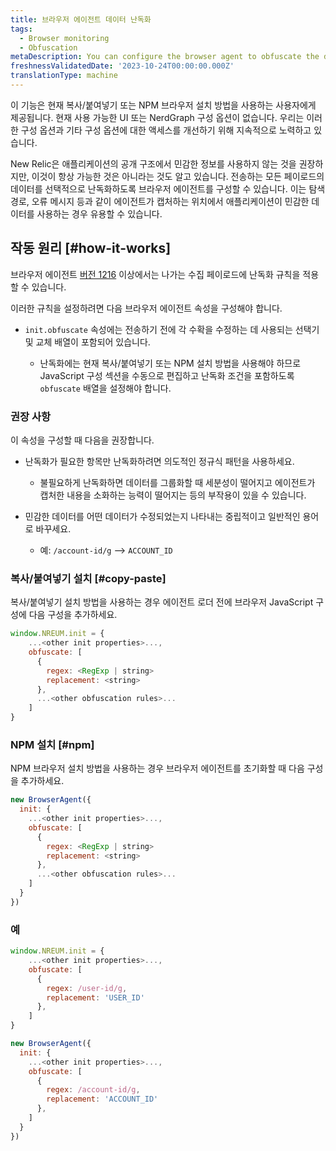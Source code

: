 ```yaml
---
title: 브라우저 에이전트 데이터 난독화
tags:
  - Browser monitoring
  - Obfuscation
metaDescription: You can configure the browser agent to obfuscate the data it sends.
freshnessValidatedDate: '2023-10-24T00:00:00.000Z'
translationType: machine
---
```


<Callout variant="important">
  이 기능은 현재 복사/붙여넣기 또는 NPM 브라우저 설치 방법을 사용하는 사용자에게 제공됩니다. 현재 사용 가능한 UI 또는 NerdGraph 구성 옵션이 없습니다. 우리는 이러한 구성 옵션과 기타 구성 옵션에 대한 액세스를 개선하기 위해 지속적으로 노력하고 있습니다.
</Callout>

New Relic은 애플리케이션의 공개 구조에서 민감한 정보를 사용하지 않는 것을 권장하지만, 이것이 항상 가능한 것은 아니라는 것도 알고 있습니다. 전송하는 모든 페이로드의 데이터를 선택적으로 난독화하도록 브라우저 에이전트를 구성할 수 있습니다. 이는 탐색 경로, 오류 메시지 등과 같이 에이전트가 캡처하는 위치에서 애플리케이션이 민감한 데이터를 사용하는 경우 유용할 수 있습니다.

## 작동 원리 [#how-it-works]

브라우저 에이전트 [버전 1216](/docs/release-notes/new-relic-browser-release-notes/browser-agent-release-notes) 이상에서는 나가는 수집 페이로드에 난독화 규칙을 적용할 수 있습니다.

이러한 규칙을 설정하려면 다음 브라우저 에이전트 속성을 구성해야 합니다.

* `init.obfuscate` 속성에는 전송하기 전에 각 수확을 수정하는 데 사용되는 선택기 및 교체 배열이 포함되어 있습니다.

  * 난독화에는 현재 복사/붙여넣기 또는 NPM 설치 방법을 사용해야 하므로 JavaScript 구성 섹션을 수동으로 편집하고 난독화 조건을 포함하도록 `obfuscate` 배열을 설정해야 합니다.

### 권장 사항

이 속성을 구성할 때 다음을 권장합니다.

* 난독화가 필요한 항목만 난독화하려면 의도적인 정규식 패턴을 사용하세요.

  * 불필요하게 난독화하면 데이터를 그룹화할 때 세분성이 떨어지고 에이전트가 캡처한 내용을 소화하는 능력이 떨어지는 등의 부작용이 있을 수 있습니다.

* 민감한 데이터를 어떤 데이터가 수정되었는지 나타내는 중립적이고 일반적인 용어로 바꾸세요.

  * 예: `/account-id/g` --> `ACCOUNT_ID`

### 복사/붙여넣기 설치 [#copy-paste]

복사/붙여넣기 설치 방법을 사용하는 경우 에이전트 로더 전에 브라우저 JavaScript 구성에 다음 구성을 추가하세요.

```js
window.NREUM.init = {
    ...<other init properties>...,
    obfuscate: [
      {
        regex: <RegExp | string>
        replacement: <string>
      },
      ...<other obfuscation rules>...
    ]
}
```

### NPM 설치 [#npm]

NPM 브라우저 설치 방법을 사용하는 경우 브라우저 에이전트를 초기화할 때 다음 구성을 추가하세요.

```js
new BrowserAgent({ 
  init: {
    ...<other init properties>...,
    obfuscate: [
      {
        regex: <RegExp | string>
        replacement: <string>
      },
      ...<other obfuscation rules>...
    ]
  }
})
```

### 예

```js
window.NREUM.init = {
    ...<other init properties>...,
    obfuscate: [
      {
        regex: /user-id/g,
        replacement: 'USER_ID'
      },
    ]
}
```

```js
new BrowserAgent({ 
  init: {
    ...<other init properties>...,
    obfuscate: [
      {
        regex: /account-id/g,
        replacement: 'ACCOUNT_ID'
      },
    ]
  }
})
```
